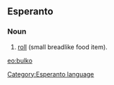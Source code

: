 ==Esperanto==
===Noun===
# [[roll]] (small breadlike food item).

[[eo:bulko]]
[[Category:Esperanto language]]
{{Universala Vortaro}}